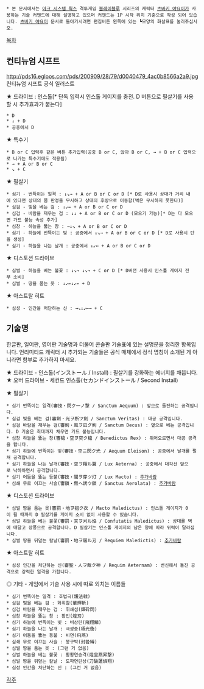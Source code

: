 * 본 문서에서는 [[아크 시스템 웍스]] 격투게임 [[블레이블루]] 시리즈의 캐릭터 [[츠바키 야요이]]가 사용하는 기술 커맨드에 대해 설명하고 있으며 커맨드는 1P 시작 위치 기준으로 작성 되어 있습니다. [[츠바키 야요이]] 문서로 돌아가시려면 편집버튼 왼쪽에 있는 ┗모양의 화살표를 눌러주십시오.

[[목차]]

== 컨티뉴엄 시프트 ==
http://pds16.egloos.com/pds/200909/28/79/d0040479_4ac0b8566a2a9.jpg
컨티뉴엄 시프트 공식 일러스트

★ 드라이브 : 인스톨[* 단독 입력시 인스톨 게이지를 충전. D 버튼으로 필살기를 사용할 시 추가효과가 붙는다]
 * D
 * ↓ + D
 * 공중에서 D

★ 특수기
 * B or C 입력후 같은 버튼 추가입력(공중 B or C, 앉아 B or C, → + B or C 입력으로 나가는 특수기에도 적용됨)
 * → + A or B or C
 * ↘ + C

★ 필살기
 * 심기 - 번뜩이는 일격 : ↓↘→ + A or B or C or D [* D로 사용시 상대가 거리 내에 있다면 상대의 몸 판정을 무시하고 상대의 후방으로 이동함(벽은 무시하지 못한다)]
 * 심검 - 빛을 베는 검 : ↓↙← + A or B or C or D
 * 심검 - 바람을 재우는 검 : ↓↓ + A or B or C or D (모으기 가능)[* D는 다 모으면 가드 불능 속성 추가]
 * 심창 - 하늘을 뚫는 창 : →↓↘ + A or B or C or D
 * 심기 - 하늘에 번뜩이는 빛 : 공중에서 ↓↘→ + A or B or C or D [* D로 사용시 탄을 생성]
 * 심기 - 하늘을 나는 날개 : 공중에서 ↓↙← + A or B or C or D

★ 디스토션 드라이브
 * 심벌 - 하늘을 베는 불꽃 : ↓↘→ ↓↘→ + C or D [* D버전 사용시 인스톨 게이지 전부 소비]
 * 심벌 - 땅을 품는 옷 : ↓↙←↓↙← + D

★ 아스트랄 히트
 * 심성 - 인간을 처단하는 신 : →↘↓↙←→ + C

== 기술명 ==
한글판, 일어판, 영어판 기술명과 더불어 콘솔판 기술표에 있는 설명문을 정리한 항목입니다. 언리미티드 캐릭터 시 추가되는 기술들은 공식 매체에서 정식 명칭이 소개된 게 아니라면 함부로 추가하지 마세요.

★ 드라이브 - 인스톨(インストール / Install) : 필살기를 강화하는 에너지를 채웁니다.
★ 오버 드라이브 - 세컨드 인스톨(セカンドインストール / Second Install)

★ 필살기
 * 심기 번뜩이는 일격(審技・閃ク一ノ撃 / Sanctum Aequum) : 앞으로 돌진하는 공격입니다.
 * 심검 빛을 베는 검(審剣・光ヲ断ツ剣 / Sanctum Veritas) : 대공 공격입니다.
 * 심검 바람을 재우는 검(審剣・風ヲ凪グ剣 / Sanctum Decus) : 옆으로 베는 공격입니다. D 기술은 최대까지 채우면 가드 불능입니다.
 * 심창 하늘을 뚫는 창(審槍・空ヲ突ク槍 / Benedictus Rex) : 뛰어오르면서 대공 공격을 합니다.
 * 심기 하늘에 번뜩이는 빛(審技・空ニ閃ク光 / Aequum Eleison) : 공중에서 날개를 펄쳐 공격합니다.
 * 심기 하늘을 나는 날개(審技・空ヲ翔ル翼 / Lux Aeterna) : 공중에서 대각선 앞으로 낙하하면서 공격합니다.
 * 심기 어둠을 뚫는 등불(審技・闇ヲ穿ツ灯 / Lux Macto) : [[추가바람]]
 * 심쇄 무로 이끄는 사슬(審鎖・無ヘ誘ウ鎖 / Sanctus Aerolata) : [[추가바람]]

★ 디스토션 드라이브
 * 심벌 땅을 품는 옷(審罰・地ヲ抱ク衣 / Macto Maledictus) : 인스톨 게이지가 0이 될 때까지 D 필살기를 게이지 소비 없이 사용할 수 있습니다.
 * 심벌 하늘을 베는 불꽃(審罰・天ヲ刈ル焔 / Confutatis Maledictus) : 상대를 벽에 매달고 장풍으로 공격합니다. D 필살기는 인스톨 게이지의 남은 양에 따라 위력이 달라집니다.
 * 심벌 땅을 뒤덮는 칼날(審罰・地ヲ屠ル刃 / Requiem Maledictis) : [[추가바람]]

★ 아스트랄 히트
 * 심성 인간을 처단하는 신(審聖・人ヲ裁ク神 / Requim Aeternam) : 변신해서 돌진 공격으로 강력한 일격을 가합니다.

◎ 기타 - 게임에서 기술 사용 시에 따로 외치는 이름들
 * 심기 번뜩이는 일격 : 호법극(護法戟)
 * 심검 빛을 베는 검 : 화휘참(華輝斬)
 * 심검 바람을 재우는 검 : 휘쇄섬(輝砕閃)
 * 심창 하늘을 뚫는 창 : 황인(煌刃)
 * 심기 하늘에 번뜩이는 빛 : 비상린(飛翔鱗)
 * 심기 하늘을 나는 날개 : 극광충(極光衝)
 * 심기 어둠을 뚫는 등불 : 비연(飛燕)
 * 심쇄 무로 이끄는 사슬 : 봉구박(封咎縛)
 * 심벌 땅을 품는 옷 : (그런 거 없음)
 * 심벌 하늘을 베는 불꽃 : 황황연승격(煌皇燕昇撃)
 * 심벌 땅을 뒤덮는 칼날 : 도파연린상(刀破蓮燐翔)
 * 심성 인간을 처단하는 신 : (그런 거 없음)

[[각주]]
